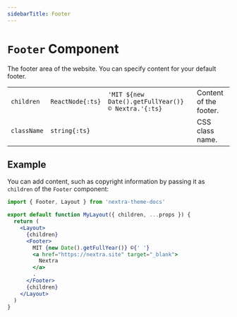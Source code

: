 ```yaml
---
sidebarTitle: Footer
---
```



# `Footer` Component

The footer area of the website. You can specify content for your default footer.

|             |                  |                                                     |                        |
| ----------- | ---------------- | --------------------------------------------------- | ---------------------- |
| `children`  | `ReactNode{:ts}` | `'MIT ${new Date().getFullYear()} © Nextra.'{:ts}` | Content of the footer. |
| `className` | `string{:ts}`    |                                                     | CSS class name.        |

## Example

You can add content, such as copyright information by passing it as `children`
of the `Footer` component:

```jsx filename="app/layout.jsx"
import { Footer, Layout } from 'nextra-theme-docs'

export default function MyLayout({ children, ...props }) {
  return (
    <Layout>
      {children}
      <Footer>
        MIT {new Date().getFullYear()} ©{' '}
        <a href="https://nextra.site" target="_blank">
          Nextra
        </a>
        .
      </Footer>
      {children}
    </Layout>
  )
}
```

<ToggleVisibilitySection element="`<Footer>`" property="footer" />
